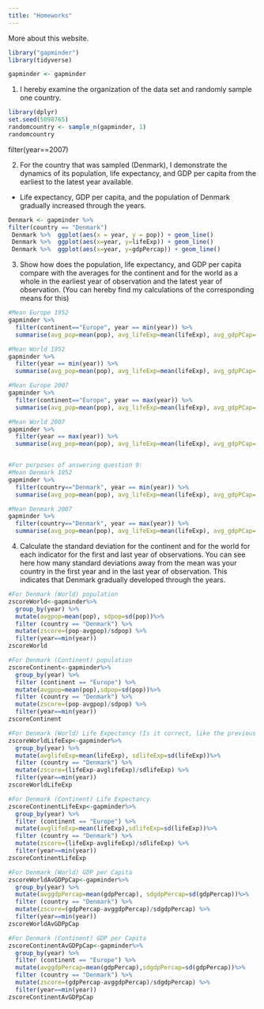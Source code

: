 ```yaml
---
title: "Homeworks"
---
```


More about this website.



```r
library("gapminder")
library(tidyverse)
```

```r
gapminder <- gapminder
```

1.  I hereby examine the organization of the data set and randomly sample one country.

```r
library(dplyr)
set.seed(5098765)
randomcountry <- sample_n(gapminder, 1)
randomcountry
```
filter(year==2007)

2.  For the country that was sampled (Denmark), I demonstrate the dynamics of its population, life expectancy, and GDP per capita from the earliest to the latest year available.

-   Life expectancy, GDP per capita, and the population of Denmark gradually increased through the years.

```r
Denmark <- gapminder %>%
filter(country == "Denmark")
 Denmark %>%  ggplot(aes(x = year, y = pop)) + geom_line()
 Denmark %>%  ggplot(aes(x=year, y=lifeExp)) + geom_line()
 Denmark %>%  ggplot(aes(x=year, y=gdpPercap)) + geom_line()
```

3. Show how does the population, life expectancy, and GDP per capita compare with the averages for the continent and for the world as a whole in the earliest year of observation and the latest year of observation. (You can hereby find my calculations of the corresponding means for this)

```r

#Mean Europe 1952
gapminder %>%   
  filter(continent=="Europe", year == min(year)) %>%
  summarise(avg_pop=mean(pop), avg_lifeExp=mean(lifeExp), avg_gdpPCap= mean(gdpPercap))

#Mean World 1952
gapminder %>%
  filter(year == min(year)) %>%
  summarise(avg_pop=mean(pop), avg_lifeExp=mean(lifeExp), avg_gdpPCap= mean(gdpPercap))

#Mean Europe 2007
gapminder %>%
  filter(continent=="Europe", year == max(year)) %>%
  summarise(avg_pop=mean(pop), avg_lifeExp=mean(lifeExp), avg_gdpPCap= mean(gdpPercap))

#Mean World 2007
gapminder %>%
  filter(year == max(year)) %>%
  summarise(avg_pop=mean(pop), avg_lifeExp=mean(lifeExp), avg_gdpPCap= mean(gdpPercap))


#For purposes of answering question 9:
#Mean Denmark 1952
gapminder %>%
  filter(country=="Denmark", year == min(year)) %>%
  summarise(avg_pop=mean(pop), avg_lifeExp=mean(lifeExp), avg_gdpPCap= mean(gdpPercap))

#Mean Denmark 2007
gapminder %>%
  filter(country=="Denmark", year == max(year)) %>%
  summarise(avg_pop=mean(pop), avg_lifeExp=mean(lifeExp), avg_gdpPCap= mean(gdpPercap))
```

4.  Calculate the standard deviation for the continent and for the world for each indicator for the first and last year of observations. You can see here how many standard deviations away from the mean was your country in the first year and in the last year of observation. This indicates that Denmark gradually developed through the years.

```r
#For Denmark (World) population
zscoreWorld<-gapminder%>% 
  group_by(year) %>%
  mutate(avgpop=mean(pop), sdpop=sd(pop))%>% 
  filter (country == "Denmark") %>%
  mutate(zscore=(pop-avgpop)/sdpop) %>%
  filter(year==min(year))
zscoreWorld 

#For Denmark (Continent) population
zscoreContinent<-gapminder%>% 
  group_by(year) %>%
  filter (continent == "Europe") %>%
  mutate(avgpop=mean(pop),sdpop=sd(pop))%>% 
  filter (country == "Denmark") %>%
  mutate(zscore=(pop-avgpop)/sdpop) %>%
  filter(year==min(year))
zscoreContinent

#For Denmark (World) Life Expectancy (Is it correct, like the previous ones??)
zscoreWorldLifeExp<-gapminder%>% 
  group_by(year) %>%
  mutate(avglifeExp=mean(lifeExp), sdlifeExp=sd(lifeExp))%>% 
  filter (country == "Denmark") %>%
  mutate(zscore=(lifeExp-avglifeExp)/sdlifeExp) %>%
  filter(year==min(year))
zscoreWorldLifeExp

#For Denmark (Continent) Life Expectancy
zscoreContinentLifeExp<-gapminder%>% 
  group_by(year) %>%
  filter (continent == "Europe") %>%
  mutate(avglifeExp=mean(lifeExp),sdlifeExp=sd(lifeExp))%>% 
  filter (country == "Denmark") %>%
  mutate(zscore=(lifeExp-avglifeExp)/sdlifeExp) %>%
  filter(year==min(year))
zscoreContinentLifeExp

#For Denmark (World) GDP per Capita
zscoreWorldAvGDPpCap<-gapminder%>% 
  group_by(year) %>%
  mutate(avggdpPercap=mean(gdpPercap), sdgdpPercap=sd(gdpPercap))%>% 
  filter (country == "Denmark") %>%
  mutate(zscore=(gdpPercap-avggdpPercap)/sdgdpPercap) %>%
  filter(year==min(year))
zscoreWorldAvGDPpCap

#For Denmark (Continent) GDP per Capita
zscoreContinentAvGDPpCap<-gapminder%>% 
  group_by(year) %>%
  filter (continent == "Europe") %>%
  mutate(avggdpPercap=mean(gdpPercap),sdgdpPercap=sd(gdpPercap))%>% 
  filter (country == "Denmark") %>%
  mutate(zscore=(gdpPercap-avggdpPercap)/sdgdpPercap) %>%
  filter(year==min(year))
zscoreContinentAvGDPpCap


```